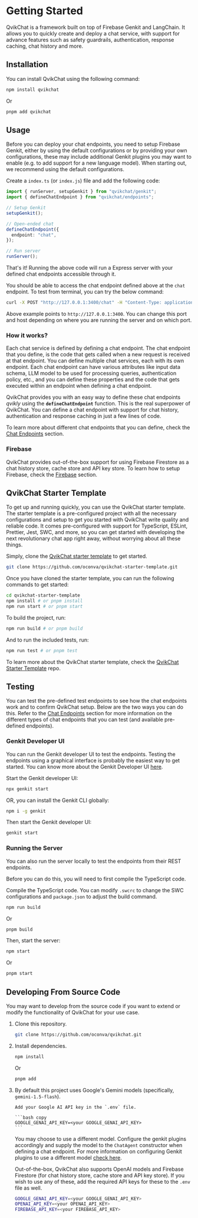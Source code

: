 
# Getting Started

QvikChat is a framework built on top of Firebase Genkit and LangChain. It allows you to quickly create and deploy a chat service, with support for advance features such as safety guardrails, authentication, response caching, chat history and more.

## Installation

You can install QvikChat using the following command:

```bash copy
npm install qvikchat
```

Or

```bash copy
pnpm add qvikchat
```

## Usage

Before you can deploy your chat endpoints, you need to setup Firebase Genkit, either by using the default configurations or by providing your own configurations, these may include additional Genkit plugins you may want to enable (e.g. to add support for a new language model). When starting out, we recommend using the default configurations.

Create a `index.ts` (or `index.js`) file and add the following code:

```typescript copy filename="index.ts"
import { runServer, setupGenkit } from "qvikchat/genkit";
import { defineChatEndpoint } from "qvikchat/endpoints";

// Setup Genkit
setupGenkit();

// Open-ended chat
defineChatEndpoint({
  endpoint: "chat",
});

// Run server
runServer();
```

That's it! Running the above code will run a <Link href="https://expressjs.com/" target="_blank" className="text-primary hover:text-primary-hover">Express</Link> server with your defined chat endpoints accessible through it.

You should be able to access the chat endpoint defined above at the `chat` endpoint. To test from terminal, you can try the below command:

```bash copy
curl -X POST "http://127.0.0.1:3400/chat" -H "Content-Type: application/json"  -d '{"data": { "query": "Answer in one sentence: What is Firebase Firestore?" } }'
```

Above example points to `http://127.0.0.1:3400`. You can change this port and host depending on where you are running the server and on which port.

### How it works?

Each chat service is defined by defining a chat endpoint. The chat endpoint that you define, is the code that gets called when a new request is received at that endpoint. You can define multiple chat services, each with its own endpoint. Each chat endpoint can have various attributes like input data schema, LLM model to be used for processing queries, authentication policy, etc., and you can define these properties and the code that gets executed within an endpoint when defining a chat endpoint.

QvikChat provides you with an easy way to define these chat endpoints _qvikly_ using the **`defineChatEndpoint`** function. This is the real superpower of QvikChat. You can define a chat endpoint with support for chat history, authentication and response caching in just a few lines of code.

To learn more about different chat endpoints that you can define, check the [Chat Endpoints](/chat-endpoints) section.

### Firebase

QvikChat provides out-of-the-box support for using Firebase Firestore as a chat history store, cache store and API key store. To learn how to setup Firebase, check the [Firebase](/integrations/firebase) section.

## QvikChat Starter Template

To get up and running quickly, you can use the QvikChat starter template. The starter template is a pre-configured project with all the necessary configurations and setup to get you started with QvikChat write quality and reliable code. It comes pre-configured with support for TypeScript, ESLint, Prettier, Jest, SWC, and more, so you can get started with developing the next revolutionary chat app right away, without worrying about all these things.

Simply, clone the [QvikChat starter template](https://github.com/oconva/qvikchat-starter-template) to get started.

```bash copy
git clone https://github.com/oconva/qvikchat-starter-template.git
```

Once you have cloned the starter template, you can run the following commands to get started:

```bash copy
cd qvikchat-starter-template
npm install # or pnpm install
npm run start # or pnpm start
```

To build the project, run:

```bash copy
npm run build # or pnpm build
```

And to run the included tests, run:

```bash copy
npm run test # or pnpm test
```

To learn more about the QvikChat starter template, check the [QvikChat Starter Template](https://github.com/oconva/qvikchat-starter-template) repo.

## Testing

You can test the pre-defined test endpoints to see how the chat endpoints work and to confirm QvikChat setup. Below are the two ways you can do this. Refer to the [Chat Endpoints](/chat-endpoints) section for more information on the different types of chat endpoints that you can test (and available pre-defined endpoints).

### Genkit Developer UI

You can run the Genkit developer UI to test the endpoints. Testing the endpoints using a graphical interface is probably the easiest way to get started. You can know more about the Genkit Developer UI [here](https://firebase.google.com/docs/genkit/devtools#genkit_developer_ui).

Start the Genkit developer UI:

```bash copy
npx genkit start
```

OR, you can install the Genkit CLI globally:

```bash copy
npm i -g genkit
```

Then start the Genkit developer UI:

```bash copy
genkit start
```

### Running the Server

You can also run the server locally to test the endpoints from their REST endpoints.

Before you can do this, you will need to first compile the TypeScript code.

Compile the TypeScript code. You can modify `.swcrc` to change the SWC configurations and `package.json` to adjust the build command.

```bash copy
npm run build
```

Or

```bash copy
pnpm build
```

Then, start the server:

```bash copy
npm start
```

Or

```bash copy
pnpm start
```

## Developing From Source Code

You may want to develop from the source code if you want to extend or modify the functionality of QvikChat for your use case.

1.  Clone this repository.

    ```bash copy
    git clone https://github.com/oconva/qvikchat.git
    ```

2.  Install dependencies.

    ```bash copy
    npm install
    ```

    Or

    ```bash copy
    pnpm add
    ```

3.  By default this project uses Google's Gemini models (specifically, `gemini-1.5-flash`).

        Add your Google AI API key in the `.env` file.

        ```bash copy
        GOOGLE_GENAI_API_KEY=<your GOOGLE_GENAI_API_KEY>
        ```

    You may choose to use a different model. Configure the genkit plugins accordingly and supply the model to the `ChatAgent` constructor when defining a chat endpoint. For more information on configuring Genkit plugins to use a different model [check here](https://firebase.google.com/docs/genkit/models#models).

    Out-of-the-box, QvikChat also supports OpenAI models and Firebase Firestore (for chat history store, cache store and API key store). If you wish to use any of these, add the required API keys for these to the `.env` file as well.

    ```bash copy
    GOOGLE_GENAI_API_KEY=<your GOOGLE_GENAI_API_KEY>
    OPENAI_API_KEY=<your OPENAI_API_KEY>
    FIREBASE_API_KEY=<your FIREBASE_API_KEY>
    ```
